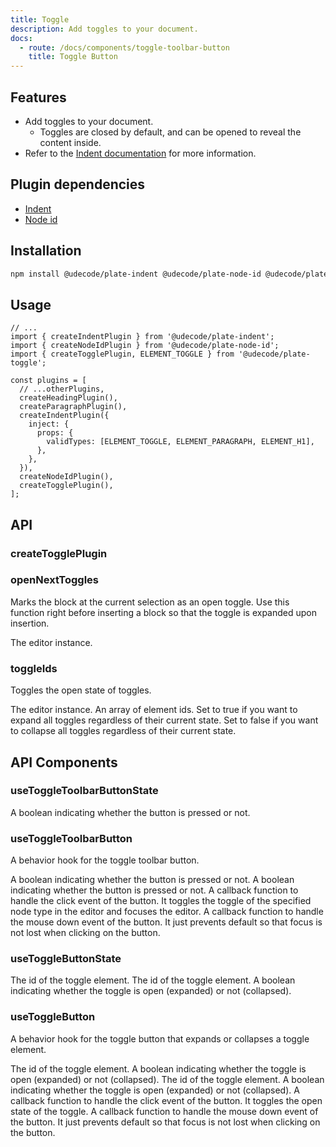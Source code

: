 ```yaml
---
title: Toggle
description: Add toggles to your document.
docs:
  - route: /docs/components/toggle-toolbar-button
    title: Toggle Button
---
```


<ComponentPreview name="playground-demo" id="toggle" />

<PackageInfo>

## Features

- Add toggles to your document.
  - Toggles are closed by default, and can be opened to reveal the content inside.
- Refer to the [Indent documentation](/docs/indent) for more information.

## Plugin dependencies

- [Indent](/docs/indent)
- [Node id](/docs/node-id)

</PackageInfo>

## Installation

```bash
npm install @udecode/plate-indent @udecode/plate-node-id @udecode/plate-toggle
```

## Usage

```tsx
// ...
import { createIndentPlugin } from '@udecode/plate-indent';
import { createNodeIdPlugin } from '@udecode/plate-node-id';
import { createTogglePlugin, ELEMENT_TOGGLE } from '@udecode/plate-toggle';

const plugins = [
  // ...otherPlugins,
  createHeadingPlugin(),
  createParagraphPlugin(),
  createIndentPlugin({
    inject: {
      props: {
        validTypes: [ELEMENT_TOGGLE, ELEMENT_PARAGRAPH, ELEMENT_H1],
      },
    },
  }),
  createNodeIdPlugin(),
  createTogglePlugin(),
];
```

## API

### createTogglePlugin

### openNextToggles

Marks the block at the current selection as an open toggle.
Use this function right before inserting a block so that the toggle is expanded upon insertion.

<APIParameters>
  <APIItem name="editor" type="TEditor">
    The editor instance.
  </APIItem>
</APIParameters>

### toggleIds

Toggles the open state of toggles.

<APIParameters>
  <APIItem name="editor" type="TEditor">
    The editor instance.
  </APIItem>
  <APIItem name="toggleIds" type="string[]">
    An array of element ids.
  </APIItem>
  <APIItem name="force" type="boolean" optional>
    Set to true if you want to expand all toggles regardless of their current
    state. Set to false if you want to collapse all toggles regardless of their
    current state.
  </APIItem>
</APIParameters>

## API Components

### useToggleToolbarButtonState

<APIReturns>
  <APIItem name="pressed" type="boolean">
    A boolean indicating whether the button is pressed or not.
  </APIItem>
</APIReturns>

### useToggleToolbarButton

A behavior hook for the toggle toolbar button.

<APIState>
  <APIItem name="pressed" type="boolean">
    A boolean indicating whether the button is pressed or not.
  </APIItem>
</APIState>

<APIReturns>
  <APIItem name="props" type="object">
    <APISubList>
      <APISubListItem parent="props" name="pressed" type="boolean">
        A boolean indicating whether the button is pressed or not.
      </APISubListItem>
      <APISubListItem parent="props" name="onClick" type="function">
        A callback function to handle the click event of the button. It toggles
        the toggle of the specified node type in the editor and focuses the
        editor.
      </APISubListItem>
      <APISubListItem parent="props" name="onMouseDown" type="function">
        A callback function to handle the mouse down event of the button. It
        just prevents default so that focus is not lost when clicking on the
        button.
      </APISubListItem>
    </APISubList>
  </APIItem>
</APIReturns>

### useToggleButtonState

<APIParameters>
  <APIItem name="toggleId" type="string">
    The id of the toggle element.
  </APIItem>
</APIParameters>

<APIReturns>
  <APIItem name="toggleId" type="string">
    The id of the toggle element.
  </APIItem>
  <APIItem name="open" type="boolean">
    A boolean indicating whether the toggle is open (expanded) or not
    (collapsed).
  </APIItem>
</APIReturns>

### useToggleButton

A behavior hook for the toggle button that expands or collapses a toggle element.

<APIParameters>
  <APIItem name="toggleId" type="string">
    The id of the toggle element.
  </APIItem>
  <APIItem name="open" type="boolean">
    A boolean indicating whether the toggle is open (expanded) or not
    (collapsed).
  </APIItem>
</APIParameters>

<APIReturns>
  <APIItem name="toggleId" type="string">
    The id of the toggle element.
  </APIItem>
  <APIItem name="open" type="boolean">
    A boolean indicating whether the toggle is open (expanded) or not
    (collapsed).
  </APIItem>
  <APIItem name="buttonProps" type="object">
    <APISubList>
      <APISubListItem parent="buttonProps" name="onClick" type="function">
        A callback function to handle the click event of the button. It toggles
        the open state of the toggle.
      </APISubListItem>
      <APISubListItem parent="buttonProps" name="onMouseDown" type="function">
        A callback function to handle the mouse down event of the button. It
        just prevents default so that focus is not lost when clicking on the
        button.
      </APISubListItem>
    </APISubList>
  </APIItem>
</APIReturns>
